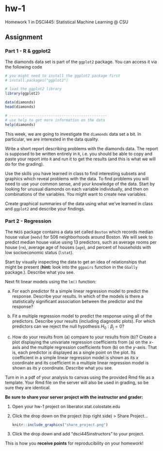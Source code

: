 # hw-1

Homework 1 in DSCI445: Statistical Machine Learning @ CSU

## Assignment

### Part 1 - R & ggplot2
The diamonds data set is part of the `ggplot2` package. You can access it via the following code

```r
# you might need to install the ggplot2 package first
# install.packages("ggplot2")

# load the ggplot2 library
library(ggplot2)

data(diamonds)
head(diamonds) 

# ---------------------------------------------
# use help to get more information on the data
help(diamonds)
```

This week, we are going to investigate the `diamonds` data set a bit. In particular, we are interested in the data quality.

Write a short report describing problems with the diamonds data. The report is supposed to be written entirely in `R`, i.e. you should be able to copy and paste your report into `R` and run it to get the results (and this is what we will do for the grading).

Use the skills you have learned in class to find interesting subsets and graphics which reveal problems with the data. To find problems you will need to use your common sense, and your knowledge of the data. Start by looking for unusual diamonds on each variable individually, and then on combinations of the variables. You might want to create new variables. 

Create graphical summaries of the data using what we've learned in class and `ggplot2` and describe your findings. 

### Part 2 - Regression

The `MASS` package contains a data set called `Boston` which records median house value (`medv`) for $506$ neighborhoods around Boston. We will seek to predict median house value using 13 predictors, such as average rooms per house (`rm`), average age of houses (`age`), and percent of households with low socioeconomic status (`lstat`). 

Start by visually inspecting the data to get an idea of relationships that might be present (**hint:** look into the `ggpairs` function in the `GGally` package.). Describe what you see.

Next fit linear models using the `lm()` function:

(a) For each predictor fit a simple linear regression model to predict the response. Describe your results. In which of the models is there a statistically significant association between the predictor and the response?

(b) Fit a multiple regression model to predict the response using all of the predictors. Describe your results (including diagnostic plots). For which predictors can we reject the null hypothesis $H_0: \beta_j = 0$?

(c) How do your results from (a) compare to your results from (b)? Create a plot displaying the univariate regression coefficients from (a) on the $x$-axis and the multiple regression coefficients from (b) on the $y$-axis. That is, each predictor is displayed as a single point on the plot. Its coefficient in a simple linear regression model is shown as its $x$ coordinate and its coefficient in a multiple linear regression model is shown as its $y$ coordinate. Describe what you see.

 
Turn in in a pdf of your analysis to canvas using the provided Rmd file as a template. Your Rmd file on the server will also be used in grading, so be sure they are identical.

**Be sure to share your server project with the instructor and grader:**

1. Open your hw-1 project on liberator.stat.colostate.edu
2. Click the drop down on the project (top right side) > Share Project...
    
    ```r
    knitr::include_graphics("share_project.png")
    ```
  
3. Click the drop down and add "dsci445instructors" to your project.

This is how you **receive points** for reproducibility on your homework!




